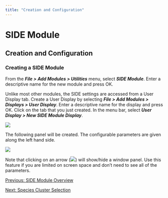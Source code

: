 ```yaml
---
title: "Creation and Configuration"
---
```

SIDE Module
===========

Creation and Configuration
--------------------------

  

### Creating a SIDE Module

From the **_File > Add Modules > Utilities_** menu, select **_SIDE Module_**. Enter a descriptive name for the new module and press OK.

Unlike most other modules, the SIDE settings are accessed from a User Display tab. Create a User Display by selecting **_File > Add Modules > Displays > User Display_**. Enter a descriptive name for the display and press OK. Click on the tab that you just created. In the menu bar, select **_User Display > New SIDE Module Display_**.

![](images/SIDECreateTab.PNG)  
  
  

The following panel will be created. The configurable parameters are given along the left hand side.

![](images/SIDEDisplay.PNG)  
  

Note that clicking on an arrow (![](images/SIDEArrow.PNG)) will show/hide a window panel. Use this feature if you are limited on screen space and don't need to see all of the parameters.

  
  
  

[Previous: SIDE Module Overview](SIDE_Overview.html)

[Next: Species Cluster Selection](SIDE_SpClust.html)